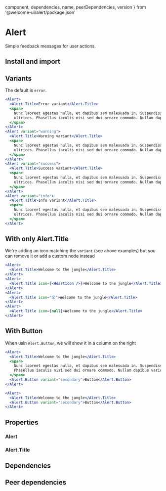 
  component,
  dependencies,
  name,
  peerDependencies,
  version
} from '@welcome-ui/alert/package.json'

# Alert

<tagversion version={version} name={name} />

Simple feedback messages for user actions.

## Install and import

<usage component={component} name={name} peerDependencies={peerDependencies} />

## Variants

The default is `error`.

```jsx
<Alert>
  <Alert.Title>Error variant</Alert.Title>
  <span>
    Nunc laoreet egestas nulla, et dapibus sem malesuada in. Suspendisse eleifend accumsan
    ultrices. Phasellus iaculis nisi sed dui ornare commodo. Nullam dapibus varius nibh a ornare.
  </span>
</Alert>
<Alert variant="warning">
  <Alert.Title>Warning variant</Alert.Title>
  <span>
    Nunc laoreet egestas nulla, et dapibus sem malesuada in. Suspendisse eleifend accumsan
    ultrices. Phasellus iaculis nisi sed dui ornare commodo. Nullam dapibus varius nibh a ornare.
  </span>
</Alert>
<Alert variant="success">
  <Alert.Title>Success variant</Alert.Title>
  <span>
    Nunc laoreet egestas nulla, et dapibus sem malesuada in. Suspendisse eleifend accumsan
    ultrices. Phasellus iaculis nisi sed dui ornare commodo. Nullam dapibus varius nibh a ornare.
  </span>
</Alert>
<Alert variant="info">
  <Alert.Title>Info variant</Alert.Title>
  <span>
    Nunc laoreet egestas nulla, et dapibus sem malesuada in. Suspendisse eleifend accumsan
    ultrices. Phasellus iaculis nisi sed dui ornare commodo. Nullam dapibus varius nibh a ornare.
  </span>
</Alert>
```

## With only Alert.Title

We're adding an icon matching the `variant` (see above examples) but you can remove it or add a custom node instead

```jsx
<Alert>
  <Alert.Title>Welcome to the jungle</Alert.Title>
</Alert>
<Alert>
  <Alert.Title icon={<HeartIcon />}>Welcome to the jungle</Alert.Title>
</Alert>
<Alert>
  <Alert.Title icon="😵">Welcome to the jungle</Alert.Title>
</Alert>
<Alert>
  <Alert.Title icon={null}>Welcome to the jungle</Alert.Title>
</Alert>
```

## With Button

When usin `Alert.Button`, we will show it in a column on the right

```jsx
<Alert>
  <Alert.Title>Welcome to the jungle</Alert.Title>
  <span>
    Nunc laoreet egestas nulla, et dapibus sem malesuada in. Suspendisse eleifend accumsan ultrices.
    Phasellus iaculis nisi sed dui ornare commodo. Nullam dapibus varius nibh a ornare.
  </span>
  <Alert.Button variant="secondary">Button</Alert.Button>
</Alert>
```

```jsx
<Alert>
  <Alert.Title>Welcome to the jungle</Alert.Title>
  <Alert.Button variant="secondary">Button</Alert.Button>
</Alert>
```

## Properties

### Alert

<props of="Alert" propTypes={props.propTypes} />

### Alert.Title

<props of="Alert.Title" propTypes={props.propTypes} />

## Dependencies

<dependencies dependencies={dependencies} />

## Peer dependencies

<dependencies dependencies={peerDependencies} />
